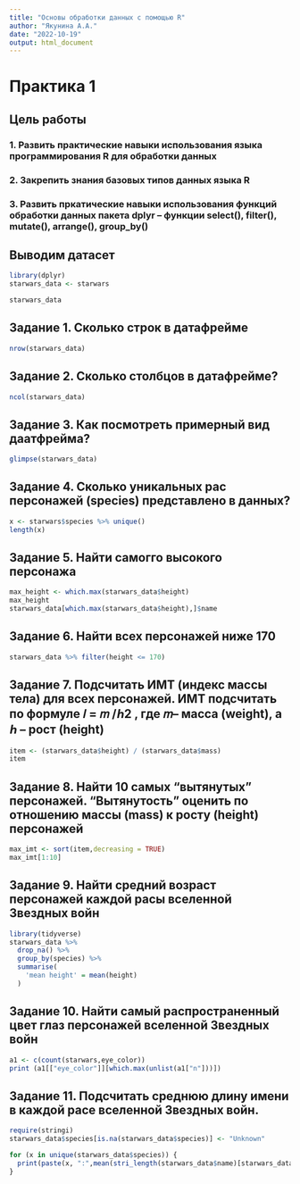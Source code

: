 ---
title: "Основы обработки данных с помощью R"
author: "Якунина А.А."
date: "2022-10-19"
output: html_document
---
# Практика 1

## Цель работы
### 1. Развить практические навыки использования языка программирования R для обработки данных
### 2. Закрепить знания базовых типов данных языка R
### 3. Развить пркатические навыки использования функций обработки данных пакета dplyr – функции select(), filter(), mutate(), arrange(), group_by()


## Выводим датасет
```{r}
library(dplyr)
starwars_data <- starwars

starwars_data
```

## Задание 1. Сколько строк в датафрейме
```{r}
nrow(starwars_data)
```

## Задание 2. Сколько столбцов в датафрейме?
```{r}
ncol(starwars_data)
```

## Задание 3. Как посмотреть примерный вид даатфрейма?
```{r}
glimpse(starwars_data)
```

## Задание 4. Сколько уникальных рас персонажей (species) представлено в данных?
```{r}
x <- starwars$species %>% unique()
length(x)
```

## Задание 5. Найти самогго высокого персонажа
```{r}
max_height <- which.max(starwars_data$height)
max_height
starwars_data[which.max(starwars_data$height),]$name
```

## Задание 6. Найти всех персонажей ниже 170
```{r}
starwars_data %>% filter(height <= 170)
```

## Задание 7. Подсчитать ИМТ (индекс массы тела) для всех персонажей. ИМТ подсчитать по формуле 𝐼 = 𝑚 /ℎ2 , где 𝑚– масса (weight), а ℎ – рост (height)
```{r}
item <- (starwars_data$height) / (starwars_data$mass)
item

```

## Задание 8. Найти 10 самых “вытянутых” персонажей. “Вытянутость” оценить по отношению массы (mass) к росту (height) персонажей
```{r}
max_imt <- sort(item,decreasing = TRUE)
max_imt[1:10]
```

## Задание 9. Найти средний возраст персонажей каждой расы вселенной Звездных войн
```{r}
library(tidyverse)
starwars_data %>%
  drop_na() %>%
  group_by(species) %>%
  summarise(
    'mean height' = mean(height)
  )
```

## Задание 10. Найти самый распространенный цвет глаз персонажей вселенной Звездных войн
```{r}
a1 <- c(count(starwars,eye_color))
print (a1[["eye_color"]][which.max(unlist(a1["n"]))])

```

## Задание 11. Подсчитать среднюю длину имени в каждой расе вселенной Звездных войн.
```{r}
require(stringi)
starwars_data$species[is.na(starwars_data$species)] <- "Unknown"

for (x in unique(starwars_data$species)) {
  print(paste(x, ":",mean(stri_length(starwars_data$name)[starwars_data$species == x])))
}
```































































